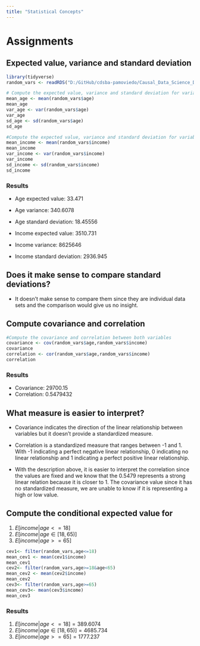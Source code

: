 ```yaml
---
title: "Statistical Concepts"
---
```


# Assignments  

## Expected value, variance and standard deviation

```r

library(tidyverse)
random_vars <- readRDS("D:/GitHub/cdsba-pamoviedo/Causal_Data_Science_Data/random_vars.rds")

# Compute the expected value, variance and standard deviation for variable age
mean_age <- mean(random_vars$age)
mean_age
var_age <- var(random_vars$age)
var_age
sd_age <- sd(random_vars$age)
sd_age

#Compute the expected value, variance and standard deviation for variable income
mean_income <- mean(random_vars$income)
mean_income
var_income <- var(random_vars$income)
var_income
sd_income <- sd(random_vars$income)
sd_income

```

### Results 
*  Age expected value: 33.471  
*  Age variance: 340.6078  
*  Age standard deviation: 18.45556  

*  Income expected value: 3510.731  
*  Income variance: 8625646
*  Income standard deviation: 2936.945

## Does it make sense to compare standard deviations?  

*  It doesn't make sense to compare them since they are individual data sets and the comparison would give us no insight.

## Compute covariance and correlation 

```r

#Compute the covariance and correlation between both variables
covariance <- cov(random_vars$age,random_vars$income)
covariance
correlation <- cor(random_vars$age,random_vars$income)
correlation

```

### Results
*  Covariance: 29700.15  
*  Correlation: 0.5479432

## What measure is easier to interpret?  
*  Covariance indicates the direction of the linear relationship between variables but it doesn't provide a standardized measure.  
*  Correlation is a standardized measure that ranges between -1 and 1. With -1 indicating a perfect negative linear relationship, 0 indicating no linear relationship and 1 indicating a perfect positive linear relationship.  

*  With the description above, it is easier to interpret the correlation since the values are fixed and we know that the 0.5479 represents a strong linear relation because it is closer to 1. The covariance value since it has no standardized measure, we are unable to know if it is representing a high or low value.  

## Compute the conditional expected value for 

1.  $E[income|age<=18]$  
2.  $E[income|age\in[18,65)]$
3.  $E[income|age>=65]$  

```r
cev1<- filter(random_vars,age<=18)
mean_cev1 <- mean(cev1$income)
mean_cev1
cev2<- filter(random_vars,age>=18&age<65)
mean_cev2 <- mean(cev2$income)
mean_cev2
cev3<- filter(random_vars,age>=65)
mean_cev3<- mean(cev3$income)
mean_cev3
```

### Results 

1.  $E[income|age<=18]= 389.6074$  
2.  $E[income|age\in[18,65)]=4685.734$
3.  $E[income|age>=65]=1777.237$  

